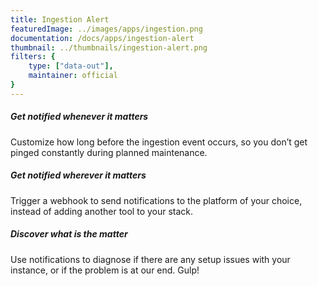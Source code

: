 ```yaml
---
title: Ingestion Alert
featuredImage: ../images/apps/ingestion.png
documentation: /docs/apps/ingestion-alert
thumbnail: ../thumbnails/ingestion-alert.png
filters: {
    type: ["data-out"],
    maintainer: official
}
---
```


<Section
    divider={false}
    title="Receive customizable alerts if there’s ever a problem with your ingestion pipeline, so you can solve problems quickly."
    size="full"
    cols={3}
>
    <div>
        <h5>Get notified whenever it matters</h5>
        <p>Customize how long before the ingestion event occurs, so you don’t get pinged constantly during planned maintenance.</p>
    </div>
    <div>
        <h5>Get notified wherever it matters</h5>
        <p>Trigger a webhook to send notifications to the platform of your choice, instead of adding another tool to your stack. </p>
    </div>
    <div>
        <h5>Discover what is the matter</h5>
        <p>Use notifications to diagnose if there are any setup issues with your instance, or if the problem is at our end. Gulp!</p>
    </div>
</Section>

<TutorialsSlider topic="ingestion-alert" />

<Documentation />